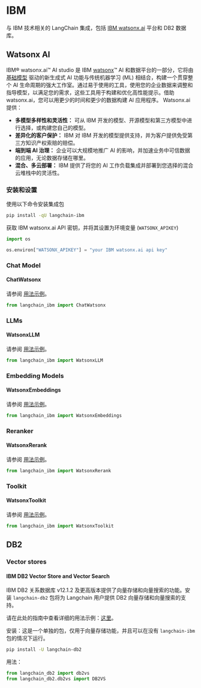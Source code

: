 # IBM

与 IBM 技术相关的 LangChain 集成，包括
[IBM watsonx.ai](https://www.ibm.com/products/watsonx-ai) 平台和 DB2 数据库。

## Watsonx AI
IBM® watsonx.ai™ AI studio 是 IBM [watsonx](https://www.ibm.com/watsonx)™ AI 和数据平台的一部分，它将由 [基础模型](https://www.ibm.com/products/watsonx-ai/foundation-models) 驱动的新生成式 AI 功能与传统机器学习 (ML) 相结合，构建一个贯穿整个 AI 生命周期的强大工作室。通过易于使用的工具，使用您的企业数据来调整和指导模型，以满足您的需求，这些工具用于构建和优化高性能提示。借助 watsonx.ai，您可以用更少的时间和更少的数据构建 AI 应用程序。
Watsonx.ai 提供：

- **多模型多样性和灵活性：** 可从 IBM 开发的模型、开源模型和第三方模型中进行选择，或构建您自己的模型。
- **差异化的客户保护：** IBM 对 IBM 开发的模型提供支持，并为客户提供免受第三方知识产权索赔的赔偿。
- **端到端 AI 治理：** 企业可以大规模地推广 AI 的影响，并加速业务中可信数据的应用，无论数据存储在哪里。
- **混合、多云部署：** IBM 提供了将您的 AI 工作负载集成并部署到您选择的混合云堆栈中的灵活性。


### 安装和设置

使用以下命令安装集成包
```bash
pip install -qU langchain-ibm
```

获取 IBM watsonx.ai API 密钥，并将其设置为环境变量 (`WATSONX_APIKEY`)
```python
import os

os.environ["WATSONX_APIKEY"] = "your IBM watsonx.ai api key"
```

### Chat Model

#### ChatWatsonx

请参阅 [用法示例](/docs/integrations/chat/ibm_watsonx)。

```python
from langchain_ibm import ChatWatsonx
```

### LLMs

#### WatsonxLLM

请参阅 [用法示例](/docs/integrations/llms/ibm_watsonx)。

```python
from langchain_ibm import WatsonxLLM
```

### Embedding Models

#### WatsonxEmbeddings

请参阅 [用法示例](/docs/integrations/text_embedding/ibm_watsonx)。

```python
from langchain_ibm import WatsonxEmbeddings
```

### Reranker

#### WatsonxRerank

请参阅 [用法示例](/docs/integrations/retrievers/ibm_watsonx_ranker)。

```python
from langchain_ibm import WatsonxRerank
```

### Toolkit

#### WatsonxToolkit

请参阅 [用法示例](/docs/integrations/tools/ibm_watsonx)。

```python
from langchain_ibm import WatsonxToolkit
```

## DB2

### Vector stores

#### IBM DB2 Vector Store and Vector Search

IBM DB2 关系数据库 v12.1.2 及更高版本提供了向量存储和向量搜索的功能。安装 `langchain-db2` 包将为 Langchain 用户提供 DB2 向量存储和向量搜索的支持。

请在此处的指南中查看详细的用法示例：[这里](/docs/integrations/vectorstores/db2)。

安装：这是一个单独的包，仅用于向量存储功能，并且可以在没有 `langchain-ibm` 包的情况下运行。
```bash
pip install -U langchain-db2
```
用法：
```python
from langchain_db2 import db2vs
from langchain_db2.db2vs import DB2VS
```